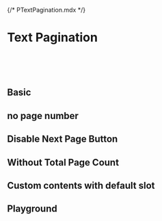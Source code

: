 {/* PTextPagination.mdx */}



<Meta of={PTextPaginationStories} />


# Text Pagination

<br/>
<br/>
<br/>

## Basic
<Canvas of={PTextPaginationStories.BasicTextPagination} />

## no page number
<Canvas of={PTextPaginationStories.WithoutPageNumber} />

## Disable Next Page Button
<Canvas of={PTextPaginationStories.DisableNextPageButton} />

## Without Total Page Count
<Canvas of={PTextPaginationStories.WithoutTotalPageCount} />

## Custom contents with default slot
<Canvas of={PTextPaginationStories.CustomContentsWithDefaultSlot} />

## Playground
<Canvas of={PTextPaginationStories.Playground} />
<Controls of={PTextPaginationStories.Playground} />
